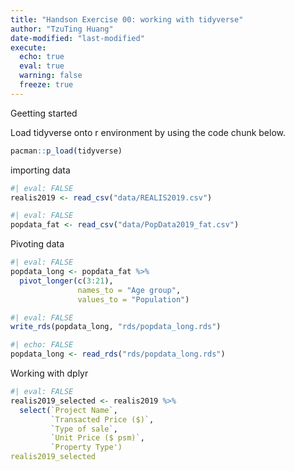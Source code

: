 ```yaml
---
title: "Handson Exercise 00: working with tidyverse"
author: "TzuTing Huang"
date-modified: "last-modified"
execute:
  echo: true
  eval: true
  warning: false
  freeze: true
---
```


Geetting started

Load tidyverse onto r environment by using the code chunk below.

```r
pacman::p_load(tidyverse)
```

importing data

```r
#| eval: FALSE
realis2019 <- read_csv("data/REALIS2019.csv")
```

```r
#| eval: FALSE
popdata_fat <- read_csv("data/PopData2019_fat.csv")
```

Pivoting data

```r
#| eval: FALSE
popdata_long <- popdata_fat %>%
  pivot_longer(c(3:21),
               names_to = "Age group",
               values_to = "Population")
```

```r
#| eval: FALSE
write_rds(popdata_long, "rds/popdata_long.rds")
```

```r
#| echo: FALSE
popdata_long <- read_rds("rds/popdata_long.rds")
```

Working with dplyr

```r
#| eval: FALSE
realis2019_selected <- realis2019 %>%
  select(`Project Name`,
         `Transacted Price ($)`,
         `Type of sale`,
         `Unit Price ($ psm)`,
         `Property Type')
realis2019_selected
```
